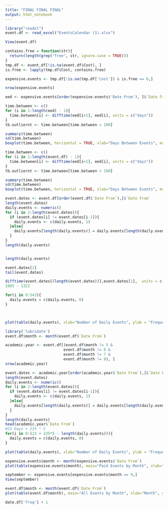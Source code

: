 ```yaml
---
title: "FINAL FINAL FINAL"
output: html_notebook
---
```

```r
library("readxl")
event.df <- read_excel("EventsCalendar (1).xlsx")
```

```r
View(event.df)
```

```r
contains.free = function(str){
  return(length(grep("free", str, ignore.case = TRUE)))
}
tmp.df <- event.df[!is.na(event.df$Cost), ]
is.free <- lapply(tmp.df$Cost, contains.free)

expensive.events <- tmp.df[!is.na(tmp.df['Cost']) & is.free == 0,]

nrow(expensive.events)

```

```r
eed <- expensive.events[order(expensive.events$'Date From'), ]$`Date From`

time.between <- c()
for (i in 1:length(eed) - 1){
  time.between[i] <- difftime(eed[i+1], eed[i], units = c("days"))
}
tb.outliernt <- time.between[time.between < 100]

summary(time.between)
sd(time.between)
boxplot(time.between, horizontal = TRUE, xlab="Days Between Events", main="Paid Events")
```

```r
time.between <- c()
for (i in 1:length(event.df) - 1){
  time.between[i] <- difftime(eed[i+1], eed[i], units = c("days"))
}
tb.outliernt <- time.between[time.between < 100]

summary(time.between)
sd(time.between)
boxplot(time.between, horizontal = TRUE, xlab="Days Between Events", main="All Events")
```




















```r

event.dates <- event.df[order(event.df$`Date From`),]$`Date From`
length(event.dates)
daily.events <- numeric()
for (i in 2:length(event.dates)){
  if (event.dates[i] != event.dates[i-1]){
    daily.events <- c(daily.events, 1)
  }else{
    daily.events[length(daily.events)] = daily.events[length(daily.events)] + 1
  }
}
length(daily.events)


length(daily.events)

event.dates[1]
tail(event.dates)

difftime(event.dates[(length(event.dates))],event.dates[1],  units = c("days"))
1865 - 1322

for(i in 0:543){
  daily.events = c(daily.events, 0)
}



plot(table(daily.events), xlab="Number of Daily Events", ylab = "Frequency", main="All days")
```





```r
library('lubridate')
event.df$month <- month(event.df$`Date From`)

academic.year <- event.df[(event.df$month != 5 &
                          event.df$month != 6 &
                          event.df$month != 7 &
                          event.df$month != 8), ]
nrow(academic.year)

event.dates <- academic.year[order(academic.year$`Date From`),]$`Date From`
length(event.dates)
daily.events <- numeric()
for (i in 2:length(event.dates)){
  if (event.dates[i] != event.dates[i-1]){
    daily.events <- c(daily.events, 1)
  }else{
    daily.events[length(daily.events)] = daily.events[length(daily.events)] + 1
  }
}
length(daily.events)
head(academic.year$`Date From`)
#23 Days + 235 * 5
for(i in 0:(23 + 235*5 - length(daily.events))){
  daily.events = c(daily.events, 0)
}

plot(table(daily.events), xlab="Number of Daily Events", ylab = "Frequency", main="September-April")
```

```r
expensive.events$month <- month(expensive.events$`Date From`)
plot(table(expensive.events$month), main="Paid Events by Month", xlab="Month", ylab="Number of Events")

september <- expensive.events[expensive.events$month == 9,]
View(september)
```

```r
event.df$month <- month(event.df$`Date From`)
plot(table(event.df$month), main="All Events by Month", xlab="Month", ylab="Number of Events")

```

```r
date.df['freq'] + 1
```